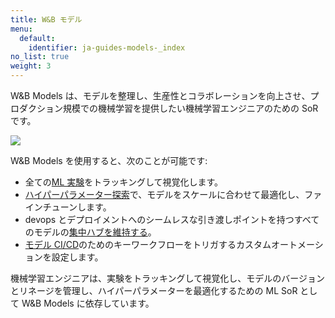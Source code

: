 ```yaml
---
title: W&B モデル
menu:
  default:
    identifier: ja-guides-models-_index
no_list: true
weight: 3
---
```


W&B Models は、モデルを整理し、生産性とコラボレーションを向上させ、プロダクション規模での機械学習を提供したい機械学習エンジニアのための SoR です。

<Frame>
    <img src="/images/general/architecture.png"  />
</Frame>

W&B Models を使用すると、次のことが可能です:

- 全ての[ML 実験](/ja/guides/models/track/)をトラッキングして視覚化します。
- [ハイパーパラメーター探索](/ja/guides/models/sweeps/)で、モデルをスケールに合わせて最適化し、ファインチューンします。
- devops とデプロイメントへのシームレスな引き渡しポイントを持つすべてのモデルの[集中ハブを維持する](/ja/guides/core/registry/)。
- [モデル CI/CD](/ja/guides/core/automations/)のためのキーワークフローをトリガするカスタムオートメーションを設定します。

機械学習エンジニアは、実験をトラッキングして視覚化し、モデルのバージョンとリネージを管理し、ハイパーパラメーターを最適化するための ML SoR として W&B Models に依存しています。